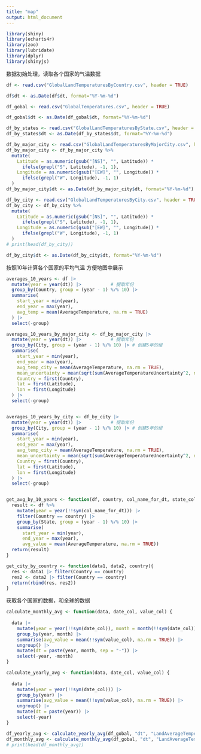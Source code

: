 ```yaml
---
title: "map"
output: html_document
---
```


```r
library(shiny)
library(echarts4r)
library(zoo)
library(lubridate)
library(dplyr)
library(shinyjs)
```

数据初始处理，读取各个国家的气温数据

```r

df <- read.csv("GlobalLandTemperaturesByCountry.csv", header = TRUE)

df$dt <- as.Date(df$dt, format="%Y-%m-%d")

df_gobal <- read.csv("GlobalTemperatures.csv", header = TRUE)

df_gobal$dt <- as.Date(df_gobal$dt, format="%Y-%m-%d")

df_by_states <- read.csv("GlobalLandTemperaturesByState.csv", header = TRUE)
df_by_states$dt <- as.Date(df_by_states$dt, format="%Y-%m-%d")

df_by_major_city <- read.csv("GlobalLandTemperaturesByMajorCity.csv", header = TRUE)
df_by_major_city <- df_by_major_city %>%
  mutate(
    Latitude = as.numeric(gsub("[NS]", "", Latitude)) * 
      ifelse(grepl("S", Latitude), -1, 1),
    Longitude = as.numeric(gsub("[EW]", "", Longitude)) * 
      ifelse(grepl("W", Longitude), -1, 1)
  )
df_by_major_city$dt <- as.Date(df_by_major_city$dt, format="%Y-%m-%d")

df_by_city <- read.csv("GlobalLandTemperaturesByCity.csv", header = TRUE)
df_by_city <- df_by_city %>%
  mutate(
    Latitude = as.numeric(gsub("[NS]", "", Latitude)) * 
      ifelse(grepl("S", Latitude), -1, 1),
    Longitude = as.numeric(gsub("[EW]", "", Longitude)) * 
      ifelse(grepl("W", Longitude), -1, 1)
  )
# print(head(df_by_city))

df_by_city$dt <- as.Date(df_by_city$dt, format="%Y-%m-%d")

```

按照10年计算各个国家的平均气温 方便地图中展示

```r
averages_10_years <- df |>
  mutate(year = year(dt)) |>           # 提取年份
  group_by(Country, group = (year - 1) %/% 10) |>
  summarise(
    start_year = min(year),
    end_year = max(year),
    avg_temp = mean(AverageTemperature, na.rm = TRUE)
  ) |>
  select(-group)

averages_10_years_by_major_city <- df_by_major_city |>
  mutate(year = year(dt)) |>           # 提取年份
  group_by(City, group = (year - 1) %/% 10) |> # 创建5年的组
  summarise(
    start_year = min(year),
    end_year = max(year),
    avg_temp_city = mean(AverageTemperature, na.rm = TRUE),
    mean_uncertainty = mean(sqrt(sum(AverageTemperatureUncertainty^2, na.rm = TRUE)), na.rm = TRUE),
    Country = first(Country),
    lat = first(Latitude),
    lon = first(Longitude)
  ) |>
  select(-group)


averages_10_years_by_city <- df_by_city |>
  mutate(year = year(dt)) |>           # 提取年份
  group_by(City, group = (year - 1) %/% 10) |> # 创建5年的组
  summarise(
    start_year = min(year),
    end_year = max(year),
    avg_temp_city = mean(AverageTemperature, na.rm = TRUE),
    mean_uncertainty = mean(sqrt(sum(AverageTemperatureUncertainty^2, na.rm = TRUE)), na.rm = TRUE),
    Country = first(Country),
    lat = first(Latitude),
    lon = first(Longitude)
  ) |>
  select(-group)


get_avg_by_10_years <- function(df, country, col_name_for_dt, state_col, average_col) {
  result <- df %>%
    mutate(year = year(!!sym(col_name_for_dt))) |>
    filter(Country == country) |>
    group_by(State, group = (year - 1) %/% 10) |>
    summarise(
      start_year = min(year),
      end_year = max(year),
      avg_value = mean(AverageTemperature, na.rm = TRUE))
  return(result)
}

get_city_by_country <- function(data1, data2, country){
  res <- data1 |> filter(Country == country)
  res2 <- data2 |> filter(Country == country)
  return(rbind(res, res2))
}

```

获取各个国家的数据，和全球的数据

```r

calculate_monthly_avg <- function(data, date_col, value_col) {
  
  data |>
    mutate(year = year(!!sym(date_col)), month = month(!!sym(date_col))) |>
    group_by(year, month) |>
    summarise(avg_value = mean(!!sym(value_col), na.rm = TRUE)) |>
    ungroup() |>
    mutate(dt = paste(year, month, sep = "-")) |>
    select(-year, -month)
}

calculate_yearly_avg <- function(data, date_col, value_col) {
  
  data |>
    mutate(year = year(!!sym(date_col))) |>
    group_by(year) |>
    summarise(avg_value = mean(!!sym(value_col), na.rm = TRUE)) |>
    ungroup() |>
    mutate(dt = paste(year)) |>
    select(-year)
}

df_yearly_avg <- calculate_yearly_avg(df_gobal, "dt", "LandAverageTemperature")
df_monthly_avg <- calculate_monthly_avg(df_gobal, "dt", "LandAverageTemperature")
# print(head(df_monthly_avg))
```





